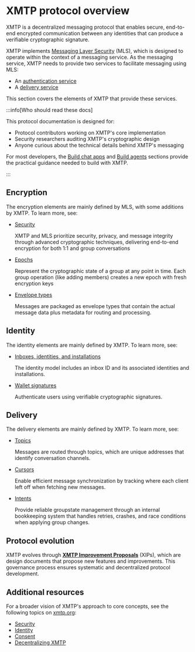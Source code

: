 # XMTP protocol overview

XMTP is a decentralized messaging protocol that enables secure, end-to-end encrypted communication between any identities that can produce a verifiable cryptographic signature.

XMTP implements [Messaging Layer Security](https://messaginglayersecurity.rocks/) (MLS), which is designed to operate within the context of a messaging service. As the messaging service, XMTP needs to provide two services to facilitate messaging using MLS:

- An [authentication service](https://messaginglayersecurity.rocks/mls-architecture/draft-ietf-mls-architecture.html#name-authentication-service)
- A [delivery service](https://messaginglayersecurity.rocks/mls-architecture/draft-ietf-mls-architecture.html#name-delivery-service)

This section covers the elements of XMTP that provide these services.

:::info[Who should read these docs]

This protocol documentation is designed for:

- Protocol contributors working on XMTP's core implementation
- Security researchers auditing XMTP's cryptographic design
- Anyone curious about the technical details behind XMTP's messaging

For most developers, the [Build chat apps](/chat-apps/intro/get-started) and [Build agents](/agents/get-started/build-an-agent) sections provide the practical guidance needed to build with XMTP.

:::

## Encryption

The encryption elements are mainly defined by MLS, with some additions by XMTP. To learn more, see:

- [Security](/protocol/security)
  
  XMTP and MLS prioritize security, privacy, and message integrity through advanced cryptographic techniques, delivering end-to-end 
  encryption for both 1:1 and group conversations

- [Epochs](/protocol/epochs)

  Represent the cryptographic state of a group at any point in time. Each group operation (like adding members) creates a new epoch with fresh encryption keys

- [Envelope types](/protocol/envelope-types)

  Messages are packaged as envelope types that contain the actual message data plus metadata for routing and processing.

## Identity

The identity elements are mainly defined by XMTP. To learn more, see:

- [Inboxes, identities, and installations](/protocol/identity)

  The identity model includes an inbox ID and its associated identities and installations.

- [Wallet signatures](/protocol/signatures)

  Authenticate users using verifiable cryptographic signatures.

## Delivery

The delivery elements are mainly defined by XMTP. To learn more, see:

- [Topics](/protocol/topics)

  Messages are routed through topics, which are unique addresses that identify conversation channels. 

- [Cursors](/protocol/cursors)

  Enable efficient message synchronization by tracking where each client left off when fetching new messages.

- [Intents](/protocol/intents)

  Provide reliable groupstate management through an internal bookkeeping system that handles retries, crashes, and race conditions when applying group changes.

## Protocol evolution

XMTP evolves through **[XMTP Improvement Proposals](/protocol/xips)** (XIPs), which are design documents that propose new features and improvements. This governance process ensures systematic and decentralized protocol development.

## Additional resources

For a broader vision of XMTP's approach to core concepts, see the following topics on [xmtp.org](https://xmtp.org):

- [Security](https://xmtp.org/vision/concepts/encryption)
- [Identity](https://xmtp.org/vision/concepts/identity)
- [Consent](https://xmtp.org/vision/concepts/consent)
- [Decentralizing XMTP](https://xmtp.org/vision/concepts/decentralizing-xmtp)
